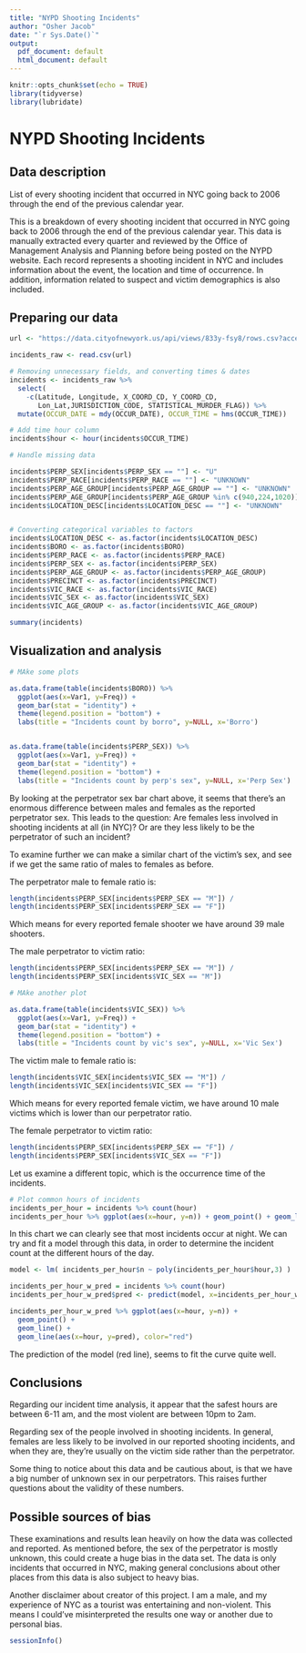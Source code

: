 ---
title: "NYPD Shooting Incidents"
author: "Osher Jacob"
date: "`r Sys.Date()`"
output:
  pdf_document: default
  html_document: default
---

```{r setup, include=FALSE}
knitr::opts_chunk$set(echo = TRUE)
library(tidyverse)
library(lubridate)
```


# NYPD Shooting Incidents

## Data description

List of every shooting incident that occurred in NYC going back to 2006 through the end of the previous calendar year.

This is a breakdown of every shooting incident that occurred in NYC going back to 2006 through the end of the previous calendar year. This data is manually extracted every quarter and reviewed by the Office of Management Analysis and Planning before being posted on the NYPD website. Each record represents a shooting incident in NYC and includes information about the event, the location and time of occurrence. In addition, information related to suspect and victim demographics is also included.



## Preparing our data

```{r import_data}
url <- "https://data.cityofnewyork.us/api/views/833y-fsy8/rows.csv?accessType=DOWNLOAD"

incidents_raw <- read.csv(url)
```

```{r cleaning_data}

# Removing unnecessary fields, and converting times & dates
incidents <- incidents_raw %>%
  select(
    -c(Latitude, Longitude, X_COORD_CD, Y_COORD_CD,
       Lon_Lat,JURISDICTION_CODE, STATISTICAL_MURDER_FLAG)) %>%
  mutate(OCCUR_DATE = mdy(OCCUR_DATE), OCCUR_TIME = hms(OCCUR_TIME))

# Add time hour column
incidents$hour <- hour(incidents$OCCUR_TIME)

# Handle missing data

incidents$PERP_SEX[incidents$PERP_SEX == ""] <- "U"
incidents$PERP_RACE[incidents$PERP_RACE == ""] <- "UNKNOWN"
incidents$PERP_AGE_GROUP[incidents$PERP_AGE_GROUP == ""] <- "UNKNOWN"
incidents$PERP_AGE_GROUP[incidents$PERP_AGE_GROUP %in% c(940,224,1020)] <- "UNKNOWN"
incidents$LOCATION_DESC[incidents$LOCATION_DESC == ""] <- "UNKNOWN"


# Converting categorical variables to factors
incidents$LOCATION_DESC <- as.factor(incidents$LOCATION_DESC)
incidents$BORO <- as.factor(incidents$BORO)
incidents$PERP_RACE <- as.factor(incidents$PERP_RACE)
incidents$PERP_SEX <- as.factor(incidents$PERP_SEX)
incidents$PERP_AGE_GROUP <- as.factor(incidents$PERP_AGE_GROUP)
incidents$PRECINCT <- as.factor(incidents$PRECINCT)
incidents$VIC_RACE <- as.factor(incidents$VIC_RACE)
incidents$VIC_SEX <- as.factor(incidents$VIC_SEX)
incidents$VIC_AGE_GROUP <- as.factor(incidents$VIC_AGE_GROUP)

```

```{r describe_data, eval=FALSE}
summary(incidents)

```

## Visualization and analysis

```{r visualizations}

# MAke some plots

as.data.frame(table(incidents$BORO)) %>%
  ggplot(aes(x=Var1, y=Freq)) + 
  geom_bar(stat = "identity") +
  theme(legend.position = "bottom") +
  labs(title = "Incidents count by borro", y=NULL, x='Borro')


as.data.frame(table(incidents$PERP_SEX)) %>% 
  ggplot(aes(x=Var1, y=Freq)) + 
  geom_bar(stat = "identity") + 
  theme(legend.position = "bottom") +
  labs(title = "Incidents count by perp's sex", y=NULL, x='Perp Sex')

```

By looking at the perpetrator sex bar chart above, it seems that there's an enormous difference between males and females as the reported perpetrator sex.
This leads to the question: Are females less involved in shooting incidents at all (in NYC)? Or are they less likely to be the perpetrator of such an incident?

To examine further we can make a similar chart of the victim's sex, and see if we get the same ratio of males to females as before.

The perpetrator male to female ratio is:

```{r perp_ratio}
length(incidents$PERP_SEX[incidents$PERP_SEX == "M"]) /
length(incidents$PERP_SEX[incidents$PERP_SEX == "F"])
```
Which means for every reported female shooter we have around 39 male shooters.


The male perpetrator to victim ratio:
```{r male_ratio}
length(incidents$PERP_SEX[incidents$PERP_SEX == "M"]) /
length(incidents$PERP_SEX[incidents$VIC_SEX == "M"])
```

```{r analysis_and_vis}

# MAke another plot

as.data.frame(table(incidents$VIC_SEX)) %>% 
  ggplot(aes(x=Var1, y=Freq)) + 
  geom_bar(stat = "identity") + 
  theme(legend.position = "bottom") +
  labs(title = "Incidents count by vic's sex", y=NULL, x='Vic Sex')

```

The victim male to female ratio is:

```{r vic_ratio}
length(incidents$VIC_SEX[incidents$VIC_SEX == "M"]) /
length(incidents$VIC_SEX[incidents$VIC_SEX == "F"])
```

Which means for every reported female victim, we have around 10 male victims which is lower than our perpetrator ratio.

The female perpetrator to victim ratio:
```{r female_ratio}
length(incidents$PERP_SEX[incidents$PERP_SEX == "F"]) /
length(incidents$PERP_SEX[incidents$VIC_SEX == "F"])
```

Let us examine a different topic, which is the occurrence time of the incidents.
```{r time_viz}
# Plot common hours of incidents
incidents_per_hour = incidents %>% count(hour)
incidents_per_hour %>% ggplot(aes(x=hour, y=n)) + geom_point() + geom_line()

```
In this chart we can clearly see that most incidents occur at night.
We can try and fit a model through this data,
in order to determine the incident count at the different hours of the day.

```{r time_model}
model <- lm( incidents_per_hour$n ~ poly(incidents_per_hour$hour,3) )

incidents_per_hour_w_pred = incidents %>% count(hour)
incidents_per_hour_w_pred$pred <- predict(model, x=incidents_per_hour_w_pred$hour)

incidents_per_hour_w_pred %>% ggplot(aes(x=hour, y=n)) +
  geom_point() +
  geom_line() +
  geom_line(aes(x=hour, y=pred), color="red")
```

The prediction of the model (red line), seems to fit the curve quite well.

## Conclusions
Regarding our incident time analysis,
it appear that the safest hours are between 6-11 am,
and the most violent are between 10pm to 2am.

Regarding sex of the people involved in shooting incidents.
In general, females are less likely to be involved in our reported shooting incidents,
and when they are, they're usually on the victim side rather than the perpetrator.

Some thing to notice about this data and be cautious about,
is that we have a big number of unknown sex in our perpetrators.
This raises further questions about the validity of these numbers.


## Possible sources of bias
These examinations and results lean heavily on how the data was collected and reported.
As mentioned before, the sex of the perpetrator is mostly unknown,
this could create a huge bias in the data set.
The data is only incidents that occurred in NYC,
making general conclusions about other places from this data is also subject to heavy bias.

Another disclaimer about creator of this project.
I am a male, and my experience of NYC as a tourist was entertaining and non-violent.
This means I could've misinterpreted the results one way or another due to personal bias.

```{r sessinfo}
sessionInfo()
```